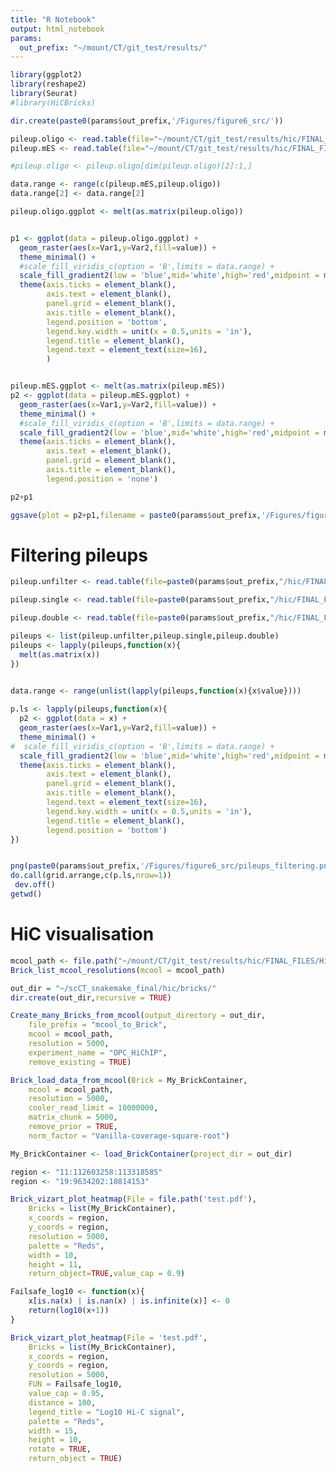 ```yaml
---
title: "R Notebook"
output: html_notebook
params:
  out_prefix: "~/mount/CT/git_test/results/"
---
```



```r
library(ggplot2)
library(reshape2)
library(Seurat)
#library(HiCBricks)

dir.create(paste0(params$out_prefix,'/Figures/figure6_src/'))

```

```r
pileup.oligo <- read.table(file="~/mount/CT/git_test/results/hic/FINAL_FILES/ABC_with_Atac/OLIGO/Predictions/filter/pileup_unfilter.txt")
pileup.mES <- read.table(file="~/mount/CT/git_test/results/hic/FINAL_FILES/ABC_with_Atac/OLIGO/Predictions/filter/pileup_mES_unfilter.txt")

#pileup.oligo <- pileup.oligo[dim(pileup.oligo)[2]:1,]

data.range <- range(c(pileup.mES,pileup.oligo))
data.range[2] <- data.range[2]

pileup.oligo.ggplot <- melt(as.matrix(pileup.oligo))


p1 <- ggplot(data = pileup.oligo.ggplot) + 
  geom_raster(aes(x=Var1,y=Var2,fill=value)) + 
  theme_minimal() + 
  #scale_fill_viridis_c(option = 'B',limits = data.range) + 
  scale_fill_gradient2(low = 'blue',mid='white',high='red',midpoint = mean(data.range)) +
  theme(axis.ticks = element_blank(),
        axis.text = element_blank(),
        panel.grid = element_blank(),
        axis.title = element_blank(),
        legend.position = 'bottom',
        legend.key.width = unit(x = 0.5,units = 'in'),
        legend.title = element_blank(),
        legend.text = element_text(size=16),
        ) 


pileup.mES.ggplot <- melt(as.matrix(pileup.mES))
p2 <- ggplot(data = pileup.mES.ggplot) + 
  geom_raster(aes(x=Var1,y=Var2,fill=value)) + 
  theme_minimal() + 
  #scale_fill_viridis_c(option = 'B',limits = data.range) + 
  scale_fill_gradient2(low = 'blue',mid='white',high='red',midpoint = mean(data.range)) + 
  theme(axis.ticks = element_blank(),
        axis.text = element_blank(),
        panel.grid = element_blank(),
        axis.title = element_blank(),
        legend.position = 'none') 

p2+p1

ggsave(plot = p2+p1,filename = paste0(params$out_prefix,'/Figures/figure6_src/pileups_mES.png'),width=6,height = 4)
```

# Filtering pileups
```r
pileup.unfilter <- read.table(file=paste0(params$out_prefix,"/hic/FINAL_FILES/ABC_with_Atac/OLIGO/Predictions/filter/pileup_unfilter.txt"))

pileup.single <- read.table(file=paste0(params$out_prefix,"/hic/FINAL_FILES/ABC_with_Atac/OLIGO/Predictions/filter/pileup_filter.txt"))

pileup.double <- read.table(file=paste0(params$out_prefix,"/hic/FINAL_FILES/ABC_with_Atac/OLIGO/Predictions/filter/Rad21/pileup_double_filter.txt"))

pileups <- list(pileup.unfilter,pileup.single,pileup.double)
pileups <- lapply(pileups,function(x){
  melt(as.matrix(x))
})

 
data.range <- range(unlist(lapply(pileups,function(x){x$value})))

p.ls <- lapply(pileups,function(x){
  p2 <- ggplot(data = x) + 
  geom_raster(aes(x=Var1,y=Var2,fill=value)) + 
  theme_minimal() + 
#  scale_fill_viridis_c(option = 'B',limits = data.range) + 
  scale_fill_gradient2(low = 'blue',mid='white',high='red',midpoint = median(data.range),limits=data.range) + 
  theme(axis.ticks = element_blank(),
        axis.text = element_blank(),
        panel.grid = element_blank(),
        axis.title = element_blank(),
        legend.text = element_text(size=16),
        legend.key.width = unit(x = 0.5,units = 'in'),
        legend.title = element_blank(),
        legend.position = 'bottom') 
})


png(paste0(params$out_prefix,'/Figures/figure6_src/pileups_filtering.png'),width = 9,height = 4,units='in',res=300)
do.call(grid.arrange,c(p.ls,nrow=1))
 dev.off()
getwd()
```


# HiC visualisation

```r
mcool_path <- file.path("~/mount/CT/git_test/results/hic/FINAL_FILES/HiC-files/Ctrl.allValidPairs.mcool")
Brick_list_mcool_resolutions(mcool = mcool_path)

out_dir = "~/scCT_snakemake_final/hic/bricks/"
dir.create(out_dir,recursive = TRUE)

Create_many_Bricks_from_mcool(output_directory = out_dir,
    file_prefix = "mcool_to_Brick", 
    mcool = mcool_path, 
    resolution = 5000,
    experiment_name = "OPC_HiChIP",
    remove_existing = TRUE)

```


```r
Brick_load_data_from_mcool(Brick = My_BrickContainer,
    mcool = mcool_path,
    resolution = 5000,
    cooler_read_limit = 10000000,
    matrix_chunk = 5000,
    remove_prior = TRUE,
    norm_factor = "Vanilla-coverage-square-root")
```

```r
My_BrickContainer <- load_BrickContainer(project_dir = out_dir)

region <- "11:112603258:113318585"
region <- "19:9634202:10814153"

Brick_vizart_plot_heatmap(File = file.path('test.pdf'),
    Bricks = list(My_BrickContainer),
    x_coords = region,
    y_coords = region,
    resolution = 5000,
    palette = "Reds",
    width = 10,
    height = 11,
    return_object=TRUE,value_cap = 0.9)

Failsafe_log10 <- function(x){
    x[is.na(x) | is.nan(x) | is.infinite(x)] <- 0
    return(log10(x+1))
}

Brick_vizart_plot_heatmap(File = 'test.pdf',
    Bricks = list(My_BrickContainer),
    x_coords = region,
    y_coords = region,
    resolution = 5000,
    FUN = Failsafe_log10,
    value_cap = 0.95,
    distance = 100,
    legend_title = "Log10 Hi-C signal",
    palette = "Reds",
    width = 15,
    height = 10,
    rotate = TRUE,
    return_object = TRUE)
```






















